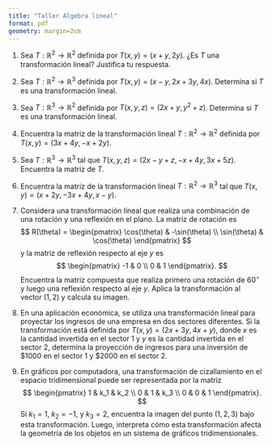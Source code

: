 ```yaml
---
title: "Taller Algebra lineal"
format: pdf
geometry: margin=2cm
---
```




1. Sea $T: \mathbb{R}^2 \to \mathbb{R}^2$ definida por $T(x, y) = (x + y, 2y)$. ¿Es $T$ una transformación lineal? Justifica tu respuesta.

2. Sea $T: \mathbb{R}^2 \to \mathbb{R}^3$ definida por $T(x, y) = (x - y, 2x + 3y, 4x)$. Determina si $T$ es una transformación lineal.

3. Sea $T: \mathbb{R}^3 \to \mathbb{R}^2$ definida por $T(x, y, z) = (2x + y, y^2 + z)$. Determina si $T$ es una transformación lineal.

4. Encuentra la matriz de la transformación lineal $T: \mathbb{R}^2 \to \mathbb{R}^2$ definida por $T(x, y) = (3x + 4y, -x + 2y)$.

5. Sea $T: \mathbb{R}^3 \to \mathbb{R}^3$ tal que $T(x, y, z) = (2x - y + z, -x + 4y, 3x + 5z)$. Encuentra la matriz de $T$.

6. Encuentra la matriz de la transformación lineal $T: \mathbb{R}^2 \to \mathbb{R}^3$ tal que $T(x, y) = (x + 2y, -3x + 4y, x - y)$.


7. Considera una transformación lineal que realiza una combinación de una rotación y una reflexión en el plano. La matriz de rotación es 
$$ 
R(\theta) = \begin{pmatrix} 
\cos(\theta) & -\sin(\theta) \\ 
\sin(\theta) & \cos(\theta) 
\end{pmatrix} 
$$ 
y la matriz de reflexión respecto al eje $y$ es 
$$ 
\begin{pmatrix} 
-1 & 0 \\ 
0 & 1 
\end{pmatrix}. 
$$ 
Encuentra la matriz compuesta que realiza primero una rotación de $60^\circ$ y luego una reflexión respecto al eje $y$. Aplica la transformación al vector $(1, 2)$ y calcula su imagen.


8. En una aplicación económica, se utiliza una transformación lineal para proyectar los ingresos de una empresa en dos sectores diferentes. Si la transformación está definida por $T(x, y) = (2x + 3y, 4x + y)$, donde $x$ es la cantidad invertida en el sector 1 y $y$ es la cantidad invertida en el sector 2, determina la proyección de ingresos para una inversión de $1000 en el sector 1 y $2000 en el sector 2.

9. En gráficos por computadora, una transformación de cizallamiento en el espacio tridimensional puede ser representada por la matriz
$$ 
\begin{pmatrix} 
1 & k_1 & k_2 \\ 
0 & 1 & k_3 \\ 
0 & 0 & 1 
\end{pmatrix}. 
$$ 
Si $k_1 = 1$, $k_2 = -1$, y $k_3 = 2$, encuentra la imagen del punto $(1, 2, 3)$ bajo esta transformación. Luego, interpreta cómo esta transformación afecta la geometría de los objetos en un sistema de gráficos tridimensionales.